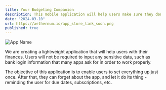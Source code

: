 ```yaml
---
title: Your Budgeting Companion
description: This mobile application will help users make sure they don't miss a credit card payment, track how much their spending in subscriptions, etc. The name for this iOS application is still pending. We will update this project as soon as it's deployed on the Apple App Store.
date: "2024-03-10"
url: https://aethernum.io/app_store_link_soon.png
published: true
---
```


![App Name](/coming_soon.png)

We are creating a lightweight application that will help users with their finances. Users will not be required to input any sensitive data, such as bank login information that many apps ask for in order to work properly.

The objective of this application is to enable users to set everything up just once. After that, they can forget about the app, and let it do its thing - reminding the user for due dates, subscriptions, etc.
